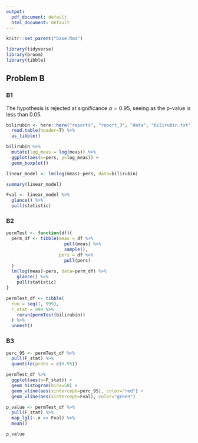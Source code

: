 ```yaml
---
output:
  pdf_document: default
  html_document: default
---
```

```r
knitr::set_parent("base.Rmd")

library(tidyverse)
library(broom)
library(tibble)
```

## Problem B

### B1

The hypothesis is rejected at significance $\alpha = 0.95$, seeing as the p-value is less than 0.05.

```r
bilirubin <- here::here("reports", "report_3", "data", "bilirubin.txt") %>%
  read.table(header=T) %>%
  as_tibble()

bilirubin %>%
  mutate(log_meas = log(meas)) %>%
  ggplot(aes(x=pers, y=log_meas)) +
  geom_boxplot()

linear_model <- lm(log(meas)~pers, data=bilirubin)

summary(linear_model)

Fval <- linear_model %>%
  glance() %>%
  pull(statistic)
```

### B2

```r
permTest <- function(df){
  perm_df <- tibble(meas = df %>%
                      pull(meas) %>% 
                      sample(),
                    pers = df %>% 
                      pull(pers)
  )
  lm(log(meas)~pers, data=perm_df) %>% 
    glance() %>% 
    pull(statistic)
}

permTest_df <- tibble(
  run = seq(1, 999),
  F_stat = 999 %>%
    rerun(permTest(bilirubin))
  ) %>%
  unnest()
```

### B3

```r

perc_95 <- permTest_df %>%
  pull(F_stat) %>% 
  quantile(probs = c(0.95))

permTest_df %>%
  ggplot(aes(x=F_stat)) +
  geom_histogram(bins=50) +
  geom_vline(aes(xintercept=perc_95), color="red") +
  geom_vline(aes(xintercept=Fval), color="green")

p_value <- permTest_df %>%
  pull(F_stat) %>%
  map_lgl(~.x >= Fval) %>%
  mean()

p_value
```




